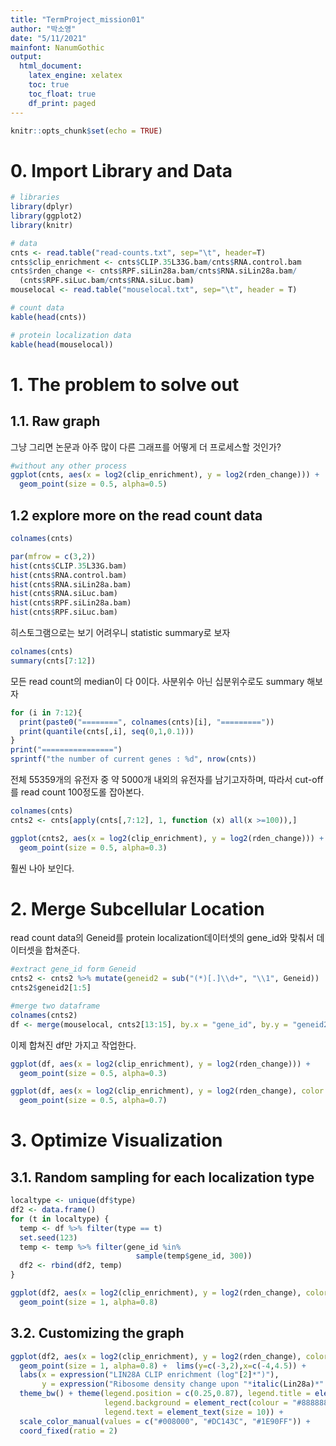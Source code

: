 ```yaml
---
title: "TermProject_mission01"
author: "박소영"
date: "5/11/2021"
mainfont: NanumGothic
output:
  html_document:
    latex_engine: xelatex
    toc: true
    toc_float: true
    df_print: paged
---
```


```r
knitr::opts_chunk$set(echo = TRUE)
```


# 0. Import Library and Data
```r
# libraries
library(dplyr)
library(ggplot2)
library(knitr)

# data
cnts <- read.table("read-counts.txt", sep="\t", header=T)
cnts$clip_enrichment <- cnts$CLIP.35L33G.bam/cnts$RNA.control.bam
cnts$rden_change <- cnts$RPF.siLin28a.bam/cnts$RNA.siLin28a.bam/
  (cnts$RPF.siLuc.bam/cnts$RNA.siLuc.bam)
mouselocal <- read.table("mouselocal.txt", sep="\t", header = T)
```

```r
# count data
kable(head(cnts))
```

```r
# protein localization data
kable(head(mouselocal))
```
# 1. The problem to solve out
## 1.1. Raw graph
그냥 그리면 논문과 아주 많이 다른 그래프를 어떻게 더 프로세스할 것인가?
```r
#without any other process
ggplot(cnts, aes(x = log2(clip_enrichment), y = log2(rden_change))) +
  geom_point(size = 0.5, alpha=0.5)
```


## 1.2 explore more on the read count data
```r
colnames(cnts)

par(mfrow = c(3,2))
hist(cnts$CLIP.35L33G.bam)
hist(cnts$RNA.control.bam)
hist(cnts$RNA.siLin28a.bam)
hist(cnts$RNA.siLuc.bam)
hist(cnts$RPF.siLin28a.bam)
hist(cnts$RPF.siLuc.bam)
```

히스토그램으로는 보기 어려우니 statistic summary로 보자
```r
colnames(cnts)
summary(cnts[7:12])
```
모든 read count의 median이 다 0이다. 사분위수 아닌 십분위수로도 summary 해보자
```r
for (i in 7:12){
  print(paste0("========", colnames(cnts)[i], "========="))
  print(quantile(cnts[,i], seq(0,1,0.1)))
}
print("================")
sprintf("the number of current genes : %d", nrow(cnts))
```

전체 55359개의 유전자 중 약 5000개 내외의 유전자를 남기고자하며, 따라서 cut-off를 read count 100정도롤 잡아본다.
```r
colnames(cnts)
cnts2 <- cnts[apply(cnts[,7:12], 1, function (x) all(x >=100)),]

ggplot(cnts2, aes(x = log2(clip_enrichment), y = log2(rden_change))) +
  geom_point(size = 0.5, alpha=0.3)
```
훨씬 나아 보인다.

# 2. Merge Subcellular Location
read count data의 Geneid를 protein localization데이터셋의 gene_id와 맞춰서 데이터셋을 합쳐준다.
```r
#extract gene_id form Geneid
cnts2 <- cnts2 %>% mutate(geneid2 = sub("(*)[.]\\d+", "\\1", Geneid))
cnts2$geneid2[1:5]

#merge two dataframe
colnames(cnts2)
df <- merge(mouselocal, cnts2[13:15], by.x = "gene_id", by.y = "geneid2")
```

이제 합쳐진 df만 가지고 작업한다.
```r
ggplot(df, aes(x = log2(clip_enrichment), y = log2(rden_change))) +
  geom_point(size = 0.5, alpha=0.3)

ggplot(df, aes(x = log2(clip_enrichment), y = log2(rden_change), color = type)) +
  geom_point(size = 0.5, alpha=0.7)
```

# 3. Optimize Visualization
## 3.1. Random sampling for each localization type
```r
localtype <- unique(df$type)
df2 <- data.frame()
for (t in localtype) {
  temp <- df %>% filter(type == t)
  set.seed(123)
  temp <- temp %>% filter(gene_id %in%
                            sample(temp$gene_id, 300))
  df2 <- rbind(df2, temp)
}

ggplot(df2, aes(x = log2(clip_enrichment), y = log2(rden_change), color = type)) +
  geom_point(size = 1, alpha=0.8)

```

## 3.2. Customizing the graph
```R
ggplot(df2, aes(x = log2(clip_enrichment), y = log2(rden_change), color = type)) +
  geom_point(size = 1, alpha=0.8) +  lims(y=c(-3,2),x=c(-4,4.5)) +
  labs(x = expression("LIN28A CLIP enrichment (log"[2]*")"),
       y = expression("Ribosome density change upon "*italic(Lin28a)*" knockdown (log"[2]*")")) +
  theme_bw() + theme(legend.position = c(0.25,0.87), legend.title = element_blank(),
                     legend.background = element_rect(colour = "#888888", size =0.5),
                     legend.text = element_text(size = 10)) + 
  scale_color_manual(values = c("#008000", "#DC143C", "#1E90FF")) +
  coord_fixed(ratio = 2)
```